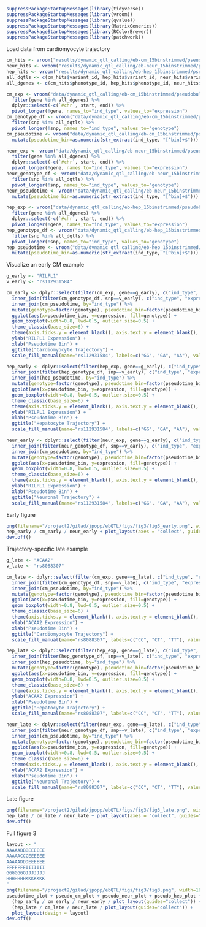 ```r
suppressPackageStartupMessages(library(tidyverse))
suppressPackageStartupMessages(library(vroom))
suppressPackageStartupMessages(library(qvalue))
suppressPackageStartupMessages(library(MatrixGenerics))
suppressPackageStartupMessages(library(RColorBrewer))
suppressPackageStartupMessages(library(patchwork))
```

Load data from cardiomyocyte trajectory
```r
cm_hits <- vroom("results/dynamic_qtl_calling/eb-cm_15binstrimmed/pseudobulk_tmm/nipals/10clpcs/tensorqtl_interactions.cis_qtl_all_signif.fdr0.1.tsv")
neur_hits <- vroom("results/dynamic_qtl_calling/eb-neur_15binstrimmed/pseudobulk_tmm/nipals/10clpcs/tensorqtl_interactions.cis_qtl_all_signif.fdr0.1.tsv")
hep_hits <- vroom("results/dynamic_qtl_calling/eb-hep_15binstrimmed/pseudobulk_tmm/nipals/10clpcs/tensorqtl_interactions.cis_qtl_all_signif.fdr0.1.tsv")
all_dqtls <- c(cm_hits$variant_id, hep_hits$variant_id, neur_hits$variant_id)
all_dgenes <- c(cm_hits$phenotype_id, hep_hits$phenotype_id, neur_hits$phenotype_id)

cm_exp <- vroom("data/dynamic_qtl_calling/eb-cm_15binstrimmed/pseudobulk_tmm/expression.bed.gz") %>%
  filter(gene %in% all_dgenes) %>%
  dplyr::select(-c(`#chr`, start, end)) %>%
  pivot_longer(!gene, names_to="ind_type", values_to="expression")
cm_genotype_df <- vroom("data/dynamic_qtl_calling/eb-cm_15binstrimmed/pseudobulk_tmm/nipals/10clpcs/genotype_df.tsv") %>% 
  filter(snp %in% all_dqtls) %>%
  pivot_longer(!snp, names_to="ind_type", values_to="genotype")
cm_pseudotime <- vroom("data/dynamic_qtl_calling/eb-cm_15binstrimmed/pseudobulk_tmm/pseudotime.tsv") %>%
  mutate(pseudotime_bin=as.numeric(str_extract(ind_type, "[^bin]+$")))

neur_exp <- vroom("data/dynamic_qtl_calling/eb-neur_15binstrimmed/pseudobulk_tmm/expression.bed.gz") %>%
  filter(gene %in% all_dgenes) %>%
  dplyr::select(-c(`#chr`, start, end)) %>%
  pivot_longer(!gene, names_to="ind_type", values_to="expression")
neur_genotype_df <- vroom("data/dynamic_qtl_calling/eb-neur_15binstrimmed/pseudobulk_tmm/nipals/10clpcs/genotype_df.tsv") %>% 
  filter(snp %in% all_dqtls) %>%
  pivot_longer(!snp, names_to="ind_type", values_to="genotype")
neur_pseudotime <- vroom("data/dynamic_qtl_calling/eb-neur_15binstrimmed/pseudobulk_tmm/pseudotime.tsv") %>%
  mutate(pseudotime_bin=as.numeric(str_extract(ind_type, "[^bin]+$")))

hep_exp <- vroom("data/dynamic_qtl_calling/eb-hep_15binstrimmed/pseudobulk_tmm/expression.bed.gz") %>%
  filter(gene %in% all_dgenes) %>%
  dplyr::select(-c(`#chr`, start, end)) %>%
  pivot_longer(!gene, names_to="ind_type", values_to="expression")
hep_genotype_df <- vroom("data/dynamic_qtl_calling/eb-hep_15binstrimmed/pseudobulk_tmm/nipals/10clpcs/genotype_df.tsv") %>% 
  filter(snp %in% all_dqtls) %>%
  pivot_longer(!snp, names_to="ind_type", values_to="genotype")
hep_pseudotime <- vroom("data/dynamic_qtl_calling/eb-hep_15binstrimmed/pseudobulk_tmm/pseudotime.tsv") %>%
  mutate(pseudotime_bin=as.numeric(str_extract(ind_type, "[^bin]+$")))
```

Visualize an early CM example
```r
g_early <- "RILPL1"
v_early <- "rs112931584"

cm_early <- dplyr::select(filter(cm_exp, gene==g_early), c("ind_type", "expression")) %>%
  inner_join(filter(cm_genotype_df, snp==v_early), c("ind_type", "expression"), by="ind_type") %>%
  inner_join(cm_pseudotime, by="ind_type") %>%
  mutate(genotype=factor(genotype), pseudotime_bin=factor(pseudotime_bin-1)) %>%
  ggplot(aes(x=pseudotime_bin, y=expression, fill=genotype)) +
  geom_boxplot(width=0.8, lwd=0.5, outlier.size=0.5) +
  theme_classic(base_size=6) +
  theme(axis.ticks.y = element_blank(), axis.text.y = element_blank(), legend.key.size = unit(0.05, "in")) +
  ylab("RILPL1 Expression") +
  xlab("Pseudotime Bin") +
  ggtitle("Cardiomyocyte Trajectory") +
  scale_fill_manual(name="rs112931584", labels=c("GG", "GA", "AA"), values=c("#017100", "#F27200", "#D41876"))

hep_early <- dplyr::select(filter(hep_exp, gene==g_early), c("ind_type", "expression")) %>%
  inner_join(filter(hep_genotype_df, snp==v_early), c("ind_type", "expression"), by="ind_type") %>%
  inner_join(hep_pseudotime, by="ind_type") %>%
  mutate(genotype=factor(genotype), pseudotime_bin=factor(pseudotime_bin-1)) %>%
  ggplot(aes(x=pseudotime_bin, y=expression, fill=genotype)) +
  geom_boxplot(width=0.8, lwd=0.5, outlier.size=0.5) +
  theme_classic(base_size=6) +
  theme(axis.ticks.y = element_blank(), axis.text.y = element_blank(), legend.key.size = unit(0.05, "in")) +
  ylab("RILPL1 Expression") +
  xlab("Pseudotime Bin") +
  ggtitle("Hepatocyte Trajectory") +
  scale_fill_manual(name="rs112931584", labels=c("GG", "GA", "AA"), values=c("#017100", "#F27200", "#D41876"))

neur_early <- dplyr::select(filter(neur_exp, gene==g_early), c("ind_type", "expression")) %>%
  inner_join(filter(neur_genotype_df, snp==v_early), c("ind_type", "expression"), by="ind_type") %>%
  inner_join(cm_pseudotime, by="ind_type") %>%
  mutate(genotype=factor(genotype), pseudotime_bin=factor(pseudotime_bin-1)) %>%
  ggplot(aes(x=pseudotime_bin, y=expression, fill=genotype)) +
  geom_boxplot(width=0.8, lwd=0.5, outlier.size=0.5) +
  theme_classic(base_size=6) +
  theme(axis.ticks.y = element_blank(), axis.text.y = element_blank(), legend.key.size = unit(0.05, "in")) +
  ylab("RILPL1 Expression") +
  xlab("Pseudotime Bin") +
  ggtitle("Neuronal Trajectory") +
  scale_fill_manual(name="rs112931584", labels=c("GG", "GA", "AA"), values=c("#017100", "#F27200", "#D41876"))
```

Early figure
```r
png(filename="/project2/gilad/jpopp/ebQTL/figs/fig3/fig3_early.png", width=900, height=1200, res=300)
hep_early / cm_early / neur_early + plot_layout(axes = "collect", guides="collect")
dev.off()
```

Trajectory-specific late example
```r
g_late <- "ACAA2"
v_late <- "rs8088307"

cm_late <- dplyr::select(filter(cm_exp, gene==g_late), c("ind_type", "expression")) %>%
  inner_join(filter(cm_genotype_df, snp==v_late), c("ind_type", "expression"), by="ind_type") %>%
  inner_join(cm_pseudotime, by="ind_type") %>%
  mutate(genotype=factor(genotype), pseudotime_bin=factor(pseudotime_bin-1)) %>%
  ggplot(aes(x=pseudotime_bin, y=expression, fill=genotype)) +
  geom_boxplot(width=0.8, lwd=0.5, outlier.size=0.5) +
  theme_classic(base_size=6) +
  theme(axis.ticks.y = element_blank(), axis.text.y = element_blank(), legend.key.size = unit(0.05, "in")) +
  ylab("ACAA2 Expression") +
  xlab("Pseudotime Bin") +
  ggtitle("Cardiomyocyte Trajectory") +
  scale_fill_manual(name="rs8088307", labels=c("CC", "CT", "TT"), values=c("#017100", "#F27200", "#D41876"))

hep_late <- dplyr::select(filter(hep_exp, gene==g_late), c("ind_type", "expression")) %>%
  inner_join(filter(hep_genotype_df, snp==v_late), c("ind_type", "expression"), by="ind_type") %>%
  inner_join(hep_pseudotime, by="ind_type") %>%
  mutate(genotype=factor(genotype), pseudotime_bin=factor(pseudotime_bin-1)) %>%
  ggplot(aes(x=pseudotime_bin, y=expression, fill=genotype)) +
  geom_boxplot(width=0.8, lwd=0.5, outlier.size=0.5) +
  theme_classic(base_size=6) +
  theme(axis.ticks.y = element_blank(), axis.text.y = element_blank(), legend.key.size = unit(0.05, "in")) +
  ylab("ACAA2 Expression") +
  xlab("Pseudotime Bin") +
  ggtitle("Hepatocyte Trajectory") +
  scale_fill_manual(name="rs8088307", labels=c("CC", "CT", "TT"), values=c("#017100", "#F27200", "#D41876"))

neur_late <- dplyr::select(filter(neur_exp, gene==g_late), c("ind_type", "expression")) %>%
  inner_join(filter(neur_genotype_df, snp==v_late), c("ind_type", "expression"), by="ind_type") %>%
  inner_join(cm_pseudotime, by="ind_type") %>%
  mutate(genotype=factor(genotype), pseudotime_bin=factor(pseudotime_bin-1)) %>%
  ggplot(aes(x=pseudotime_bin, y=expression, fill=genotype)) +
  geom_boxplot(width=0.8, lwd=0.5, outlier.size=0.5) +
  theme_classic(base_size=6) +
  theme(axis.ticks.y = element_blank(), axis.text.y = element_blank(), legend.key.size = unit(0.05, "in")) +
  ylab("ACAA2 Expression") +
  xlab("Pseudotime Bin") +
  ggtitle("Neuronal Trajectory") +
  scale_fill_manual(name="rs8088307", labels=c("CC", "CT", "TT"), values=c("#017100", "#F27200", "#D41876"))
```

Late figure
```r
png(filename="/project2/gilad/jpopp/ebQTL/figs/fig3/fig3_late.png", width=900, height=1200, res=300)
hep_late / cm_late / neur_late + plot_layout(axes = "collect", guides="collect")
dev.off()
```

Full figure 3
```r
layout <- "
AAAAABBBEEEEEE
AAAAACCCEEEEEE
AAAAADDDEEEEEE
FFFFFFFIIIIIII
GGGGGGGJJJJJJJ
HHHHHHHKKKKKKK
"
png(filename="/project2/gilad/jpopp/ebQTL/figs/fig3/fig3.png", width=1800, height=2100, res=300)
pseudotime_plot + pseudo_cm_plot + pseudo_neur_plot + pseudo_hep_plot + marker_plot +
  (hep_early / cm_early / neur_early / plot_layout(guides="collect")) +
  (hep_late / cm_late / neur_late / plot_layout(guides="collect")) +
  plot_layout(design = layout)
dev.off()
```


